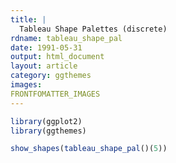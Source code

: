 ```yaml
---
title: |
  Tableau Shape Palettes (discrete)
rdname: tableau_shape_pal
date: 1991-05-31
output: html_document
layout: article
category: ggthemes
images:
FRONTFOMATTER_IMAGES
---
```


```r
library(ggplot2)
library(ggthemes)
```

```r
show_shapes(tableau_shape_pal()(5))



```